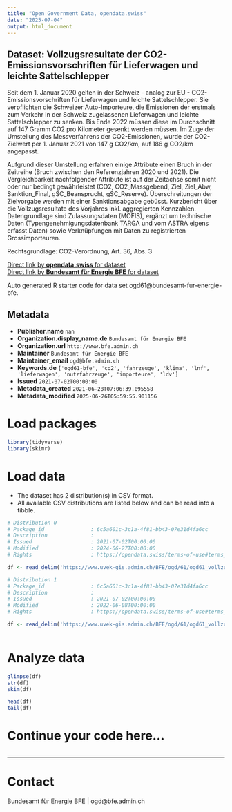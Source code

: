 ```yaml
---
title: "Open Government Data, opendata.swiss"
date: "2025-07-04"
output: html_document
---
```


## Dataset: Vollzugsresultate der CO2-Emissionsvorschriften für Lieferwagen und leichte Sattelschlepper

Seit dem 1. Januar 2020 gelten in der Schweiz - analog zur EU - CO2-Emissionsvorschriften für Lieferwagen und leichte Sattelschlepper. Sie verpflichten die Schweizer Auto-Importeure, die Emissionen der erstmals zum Verkehr in der Schweiz zugelassenen Lieferwagen und leichte Sattelschlepper zu senken. Bis Ende 2022 müssen diese im Durchschnitt auf 147 Gramm CO2 pro Kilometer gesenkt werden müssen. Im Zuge der Umstellung des Messverfahrens der CO2-Emissionen, wurde der CO2-Zielwert per 1. Januar 2021 von 147 g CO2/km, auf 186 g CO2/km angepasst.

Aufgrund dieser Umstellung erfahren einige Attribute einen Bruch in der Zeitreihe (Bruch zwischen den Referenzjahren 2020 und 2021). Die Vergleichbarkeit nachfolgender Attribute ist auf der Zeitachse somit nicht oder nur bedingt gewährleistet (CO2, CO2_Massgebend, Ziel, Ziel_Abw, Sanktion_Final, gSC_Beansprucht, gSC_Reserve). Überschreitungen der Zielvorgabe werden mit einer Sanktionsabgabe gebüsst. Kurzbericht über die Vollzugsresultate des Vorjahres inkl. aggregierten Kennzahlen. Datengrundlage sind Zulassungsdaten (MOFIS), ergänzt um technische Daten (Typengenehmigungsdatenbank TARGA und vom ASTRA eigens erfasst Daten) sowie Verknüpfungen mit Daten zu registrierten Grossimporteuren.

Rechtsgrundlage: CO2-Verordnung, Art. 36, Abs. 3

[Direct link by **opendata.swiss** for dataset](https://opendata.swiss/de/dataset/vollzugsresultate-der-co2-emissionsvorschriften-fur-lieferwagen-und-leichte-sattelschlepper)<br>
[Direct link by **Bundesamt für Energie BFE** for dataset](https://www.bfe.admin.ch/bfe/de/home/effizienz/mobilitaet/CO2-emissionsvorschriften-fuer-neufahrzeuge/lieferwagen-und-leichte-sattelschlepper.html)

Auto generated R starter code for data set ogd61@bundesamt-fur-energie-bfe.

## Metadata

- **Publisher.name** `nan`
- **Organization.display_name.de** `Bundesamt für Energie BFE`
- **Organization.url** `http://www.bfe.admin.ch`
- **Maintainer** `Bundesamt für Energie BFE`
- **Maintainer_email** `ogd@bfe.admin.ch`
- **Keywords.de** `['ogd61-bfe', 'co2', 'fahrzeuge', 'klima', 'lnf', 'lieferwagen', 'nutzfahrzeuge', 'importeure', 'ldv']`
- **Issued** `2021-07-02T00:00:00`
- **Metadata_created** `2021-06-28T07:06:39.095558`
- **Metadata_modified** `2025-06-26T05:59:55.901156`


# Load packages

```r

library(tidyverse)
library(skimr)

```

# Load data

-   The dataset has 2 distribution(s) in CSV format.
-   All available CSV distributions are listed below and can be read into a tibble.

```r

# Distribution 0
# Package_id               : 6c5a601c-3c1a-4f81-bb43-07e31d4fa6cc
# Description              : 
# Issued                   : 2021-07-02T00:00:00
# Modified                 : 2024-06-27T00:00:00
# Rights                   : https://opendata.swiss/terms-of-use#terms_by

df <- read_delim('https://www.uvek-gis.admin.ch/BFE/ogd/61/ogd61_vollzugsresultate_lnf.csv')

# Distribution 1
# Package_id               : 6c5a601c-3c1a-4f81-bb43-07e31d4fa6cc
# Description              : 
# Issued                   : 2021-07-02T00:00:00
# Modified                 : 2022-06-08T00:00:00
# Rights                   : https://opendata.swiss/terms-of-use#terms_by

df <- read_delim('https://www.uvek-gis.admin.ch/BFE/ogd/61/ogd61_vollzugsresultate_lnf_2020.csv')



```

# Analyze data

```r

glimpse(df)
str(df)
skim(df)

head(df)
tail(df)

```

# Continue your code here...

```r

```

------------------------------------------------------------------------

# Contact

Bundesamt für Energie BFE | ogd@bfe.admin.ch
